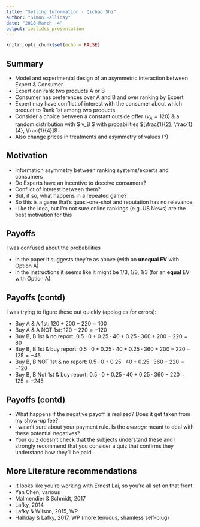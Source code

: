 ```yaml
---
title: "Selling Information - Qichao Shi"
author: "Simon Halliday"
date: "2018-March -4"
output: ioslides_presentation
---
```


```r
knitr::opts_chunk$set(echo = FALSE)
```

## Summary 

- Model and experimental design of an asymmetric interaction between Expert & Consumer 
- Expert can rank two products A or B 
- Consumer has preferences over A and B and over ranking by Expert
- Expert may have conflict of interest with the consumer about which product to Rank 1st among two products
- Consider a choice between a constant outside offer ($v_A = 120$) & a random distribution with $ v_B \in [0, 40, 360]$ with probabilities $[\frac{1}{2}, \frac{1}{4}, \frac{1}{4}]$. 
- Also change prices in treatments and asymmetry of values (?)

## Motivation

- Information asymmetry between ranking systems/experts and consumers 
- Do Experts have an incentive to deceive consumers? 
- Conflict of interest between them? 
- But, if so, what happens in a repeated game? 
- So this is a game that's quasi-one-shot and reputation has no relevance. 
- I like the idea, but I'm not sure online rankings (e.g. US News) are the best motivation for this 

## Payoffs
I was confused about the probabilities

- in the paper it suggests they're as above (with an **unequal EV** with Option A)
- in the instructions it seems like it might be 1/3, 1/3, 1/3 (for an **equal** EV with Option A)

## Payoffs (contd)
I was trying to figure these out quickly (apologies for errors):

- Buy A & A 1st: $120 + 200 - 220 = 100$
- Buy A & A NOT 1st: $120 - 220 = -120$
- Buy B, B 1st & no report: $0.5\cdot0 + 0.25\cdot 40 + 0.25\cdot360 + 200 - 220 = 80$
- Buy B, B 1st & buy report: $0.5\cdot0 + 0.25\cdot 40 + 0.25\cdot360 + 200 - 220 - 125 = -45$
- Buy B, B NOT 1st & no report: $0.5\cdot0 + 0.25\cdot 40 + 0.25\cdot360 - 220 = -120$
- Buy B, B Not 1st & buy report: $0.5\cdot0 + 0.25\cdot 40 + 0.25\cdot360 - 220 - 125 = -245$


## Payoffs (contd)
- What happens if the negative payoff is realized? Does it get taken from my show-up fee? 
- I wasn't sure about your payment rule. Is the *average* meant to deal with these potential negatives? 
- Your quiz doesn't check that the subjects understand these and I strongly recommend that you consider a quiz that confirms they understand how they'll be paid. 

## More Literature recommendations 
- It looks like you're working with Ernest Lai, so you're all set on that front 
- Yan Chen, various
- Malmendier & Schmidt, 2017
- Lafky, 2014   
- Lafky & Wilson, 2015, WP
- Halliday & Lafky, 2017, WP  (more tenuous, shamless self-plug)
